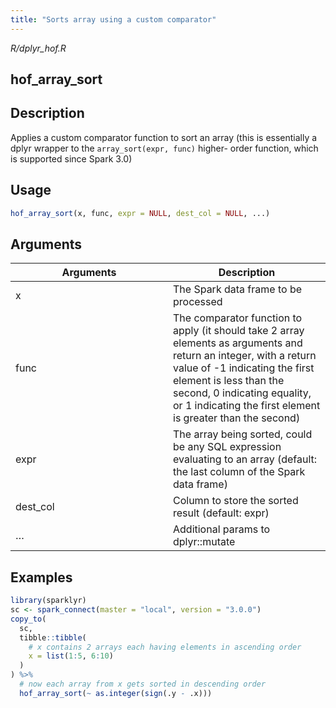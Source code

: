 ```yaml
---
title: "Sorts array using a custom comparator"
---
```


*R/dplyr_hof.R*

## hof_array_sort

## Description
Applies a custom comparator function to sort an array (this is essentially a dplyr wrapper to the `array_sort(expr, func)` higher- order function, which is supported since Spark 3.0) 


## Usage
```r
hof_array_sort(x, func, expr = NULL, dest_col = NULL, ...) 
```

## Arguments
|Arguments|Description|
|---|---|
| x | The Spark data frame to be processed |
| func | The comparator function to apply (it should take 2 array elements as arguments and return an integer, with a return value of -1 indicating the first element is less than the second, 0 indicating equality, or 1 indicating the first element is greater than the second) |
| expr | The array being sorted, could be any SQL expression evaluating to an array (default: the last column of the Spark data frame) |
| dest_col | Column to store the sorted result (default: expr) |
| ... | Additional params to dplyr::mutate |





## Examples
```r
library(sparklyr) 
sc <- spark_connect(master = "local", version = "3.0.0") 
copy_to( 
  sc, 
  tibble::tibble( 
    # x contains 2 arrays each having elements in ascending order 
    x = list(1:5, 6:10) 
  ) 
) %>% 
  # now each array from x gets sorted in descending order 
  hof_array_sort(~ as.integer(sign(.y - .x))) 
```


